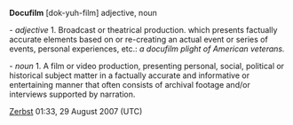 '''Docufilm''' [dok-yuh-film] adjective, noun

- ''adjective''
1. Broadcast or theatrical production. which presents factually accurate elements based on or re-creating an actual event or series of events, personal experiences, etc.: ''a docufilm plight of American veterans.'' 

- ''noun''
1. A film or video production, presenting personal, social, political or historical subject matter in a factually accurate and informative or entertaining manner that often consists of archival footage and/or interviews supported by narration.

[[User:Zerbst|Zerbst]] 01:33, 29 August 2007 (UTC)